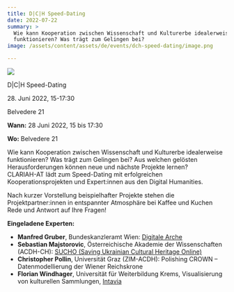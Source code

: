 ```yaml
---
title: D|C|H Speed-Dating
date: 2022-07-22
summary: >
  Wie kann Kooperation zwischen Wissenschaft und Kulturerbe idealerweise
  funktionieren? Was trägt zum Gelingen bei?
image: /assets/content/assets/de/events/dch-speed-dating/image.png

---
```


![](http://clariah-dev.acdh-dev.oeaw.ac.at/wp-content/uploads/2022/06/DCH-Speeddating_title_AdrienOlichon_Pexels-1024x673.png)

D|C|H Speed-Dating

28\. Juni 2022, 15-17:30

Belvedere 21

**Wann:** 28 Juni 2022, 15 bis 17:30

**Wo:** Belvedere 21

Wie kann Kooperation zwischen Wissenschaft und Kulturerbe idealerweise funktionieren? Was trägt zum Gelingen bei? Aus welchen gelösten Herausforderungen können neue und nächste Projekte lernen?\
CLARIAH-AT lädt zum Speed-Dating mit erfolgreichen Kooperationsprojekten und Expert:innen aus den Digital Humanities.

Nach kurzer Vorstellung beispielhafter Projekte stehen die Projektpartner:innen in entspannter Atmosphäre bei Kaffee und Kuchen Rede und Antwort auf Ihre Fragen!

**Eingeladene Experten:**

* **Manfred Gruber**, Bundeskanzleramt Wien: [Digitale Arche](http://www.digitalearche.at/)
* **Sebastian Majstorovic**, Österreichische Akademie der Wissenschaften (ACDH-CH): [SUCHO (Saving Ukrainian Cultural Heritage Online)](http://www.sucho.org/)
* **Christopher Pollin**, Universität Graz (ZIM-ACDH): Polishing CROWN – Datenmodellierung der Wiener Reichskrone
* **Florian Windhager**, Universität für Weiterbildung Krems, Visualisierung von kulturellen Sammlungen, [Intavia](https://intavia.eu)
